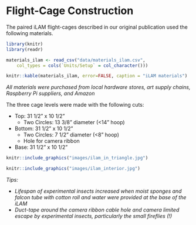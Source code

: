 # Flight-Cage Construction
  The paired iLAM flight-cages described in our original publication used the following materials.
  
```r
library(knitr)
library(readr)

materials_ilam <- read_csv("data/materials_ilam.csv", 
    col_types = cols(`Units/Setup` = col_character()))

knitr::kable(materials_ilam, error=FALSE, caption = "iLAM materials")

```

*All materials were purchased from local hardware stores, art supply chains, Raspberry Pi suppliers, and Amazon*

  The three cage levels were made with the following cuts:

- Top: 31 1/2" x 10 1/2"
    - Two Circles: 13 3/8" diameter (<14" hoop)
- Bottom: 31 1/2" x 10 1/2"
    - Two Circles: 7 1/2" diameter (<8" hoop)
    - Hole for camera ribbon
- Base: 31 1/2" x 10 1/2"

```r
knitr::include_graphics("images/ilam_in_triangle.jpg")
```


```r
knitr::include_graphics("images/ilam_interior.jpg")
```

  *Tips:*

- *Lifespan of experimental insects increased when moist sponges and falcon tube with cotton roll and water were provided at the base of the iLAM* 
- *Duct-tape around the camera ribbon cable hole and camera limited escape by experimental insects, particularly the small fireflies (!)*

